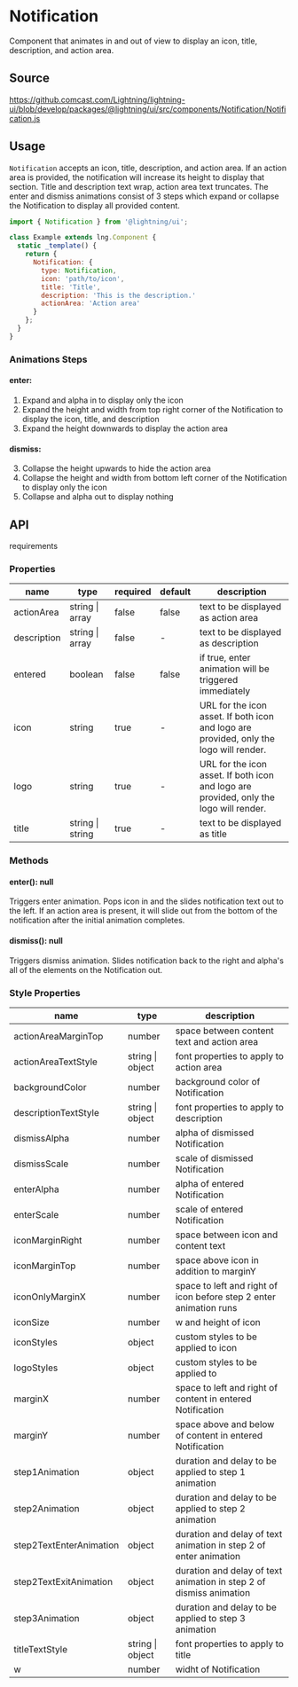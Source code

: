 
# Notification

Component that animates in and out of view to display an icon, title, description, and action area.

## Source

https://github.comcast.com/Lightning/lightning-ui/blob/develop/packages/@lightning/ui/src/components/Notification/Notification.js

## Usage

`Notification` accepts an icon, title, description, and action area. If an action area is provided, the notification will increase its height to display that section.
Title and description text wrap, action area text truncates. The enter and dismiss animations consist of 3 steps which expand or collapse the Notification to display all
provided content.

```js
import { Notification } from '@lightning/ui';

class Example extends lng.Component {
  static _template() {
    return {
      Notification: {
        type: Notification,
        icon: 'path/to/icon',
        title: 'Title',
        description: 'This is the description.'
        actionArea: 'Action area'
      }
    };
  }
}
```

<Canvas>
  <Story id="foundations-notification--notification" />
</Canvas>

### Animations Steps

#### enter:

1. Expand and alpha in to display only the icon
2. Expand the height and width from top right corner of the Notification to display the icon, title, and description
3. Expand the height downwards to display the action area

#### dismiss:

3. Collapse the height upwards to hide the action area
4. Collapse the height and width from bottom left corner of the Notification to display only the icon
5. Collapse and alpha out to display nothing

## API

requirements

### Properties

| name        | type             | required | default | description                                                                            |
| ----------- | ---------------- | -------- | ------- | -------------------------------------------------------------------------------------- |
| actionArea  | string \| array  | false    | false   | text to be displayed as action area                                                    |
| description | string \| array  | false    | -       | text to be displayed as description                                                    |
| entered     | boolean          | false    | false   | if true, enter animation will be triggered immediately                                 |
| icon        | string           | true     | -       | URL for the icon asset. If both icon and logo are provided, only the logo will render. |
| logo        | string           | true     | -       | URL for the icon asset. If both icon and logo are provided, only the logo will render. |
| title       | string \| string | true     | -       | text to be displayed as title                                                          |

### Methods

#### enter(): null

Triggers enter animation. Pops icon in and the slides notification text out to the left. If an action area is present, it will slide out from the bottom of the notification after the initial animation completes.

#### dismiss(): null

Triggers dismiss animation. Slides notification back to the right and alpha's all of the elements on the Notification out.

### Style Properties

| name                    | type             | description                                                         |
| ----------------------- | ---------------- | ------------------------------------------------------------------- |
| actionAreaMarginTop     | number           | space between content text and action area                          |
| actionAreaTextStyle     | string \| object | font properties to apply to action area                             |
| backgroundColor         | number           | background color of Notification                                    |
| descriptionTextStyle    | string \| object | font properties to apply to description                             |
| dismissAlpha            | number           | alpha of dismissed Notification                                     |
| dismissScale            | number           | scale of dismissed Notification                                     |
| enterAlpha              | number           | alpha of entered Notification                                       |
| enterScale              | number           | scale of entered Notification                                       |
| iconMarginRight         | number           | space between icon and content text                                 |
| iconMarginTop           | number           | space above icon in addition to marginY                             |
| iconOnlyMarginX         | number           | space to left and right of icon before step 2 enter animation runs  |
| iconSize                | number           | w and height of icon                                                |
| iconStyles              | object           | custom styles to be applied to icon                                 |
| logoStyles              | object           | custom styles to be applied to                                      |
| marginX                 | number           | space to left and right of content in entered Notification          |
| marginY                 | number           | space above and below of content in entered Notification            |
| step1Animation          | object           | duration and delay to be applied to step 1 animation                |
| step2Animation          | object           | duration and delay to be applied to step 2 animation                |
| step2TextEnterAnimation | object           | duration and delay of text animation in step 2 of enter animation   |
| step2TextExitAnimation  | object           | duration and delay of text animation in step 2 of dismiss animation |
| step3Animation          | object           | duration and delay to be applied to step 3 animation                |
| titleTextStyle          | string \| object | font properties to apply to title                                   |
| w                       | number           | widht of Notification                                               |
